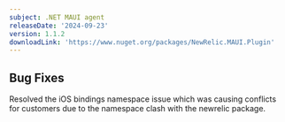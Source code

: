 ```yaml
---
subject: .NET MAUI agent
releaseDate: '2024-09-23'
version: 1.1.2
downloadLink: 'https://www.nuget.org/packages/NewRelic.MAUI.Plugin'
---
```


## Bug Fixes

Resolved the iOS bindings namespace issue which was causing conflicts for customers due to the namespace clash with the newrelic package.
